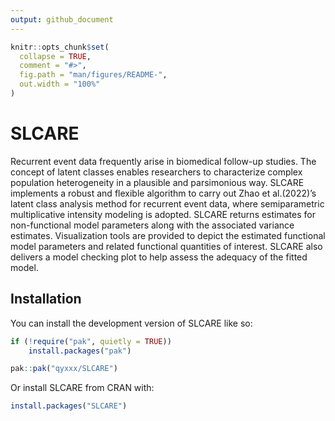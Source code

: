 ```yaml
---
output: github_document
---
```


<!-- README.md is generated from README.Rmd. Please edit that file -->

```r
knitr::opts_chunk$set(
  collapse = TRUE,
  comment = "#>",
  fig.path = "man/figures/README-",
  out.width = "100%"
)
```

# SLCARE

<!-- badges: start -->
<!-- badges: end -->

Recurrent event data frequently arise in biomedical follow-up studies. The concept of latent classes enables researchers to characterize complex population heterogeneity in a plausible and parsimonious way. 
SLCARE implements a robust and flexible algorithm to carry out Zhao et al.(2022)'s latent class
analysis method for recurrent event data, where semiparametric multiplicative intensity modeling is adopted. SLCARE returns estimates for non-functional model parameters along with the associated variance estimates. Visualization tools are provided to depict the estimated functional model parameters and related functional quantities of interest. SLCARE also delivers a model checking plot  to help assess the adequacy of the fitted model.


## Installation

You can install the development version of SLCARE like so:

``` r
if (!require("pak", quietly = TRUE))
    install.packages("pak")

pak::pak("qyxxx/SLCARE")
```

Or install SLCARE from CRAN with:

```R
install.packages("SLCARE")
```
